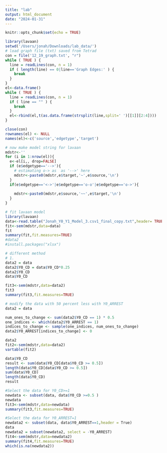```yaml
---
title: "lab"
output: html_document
date: "2024-01-31"
---
```


```r
knitr::opts_chunk$set(echo = TRUE)
```

```r
library(lavaan)
setwd('/Users/jonah/Downloads/lab_data/')
# load graph file (txt) saved from Tetrad
con = file('12_19_graph.txt', "r")
while ( TRUE ) {
  line = readLines(con, n = 1)
  if ( length(line) == 0|line=='Graph Edges:' ) {
    break
  }
}
el<-data.frame()
while ( TRUE ) {
  line = readLines(con, n = 1)
  if ( line == "" ) {
    break
  }
  el<-rbind(el,t(as.data.frame(strsplit(line,split=' ')[[1]][2:4])))
}

close(con)
rownames(el) <- NULL
names(el)<-c('source','edgetype','target')

# now make model string for lavaan
mdstr<-''
for (i in 1:nrow(el)){
  e<-el[i,, drop=FALSE]
  if (e$edgetype=='-->'){
    # estimating o-> as  as '-->' here
    mdstr<-paste0(mdstr,e$target,'~',e$source,'\n')
  }
  if(e$edgetype=='<->'|e$edgetype=='o-o'|e$edgetype=='o->'){ 
    
    mdstr<-paste0(mdstr,e$source,'~~',e$target,'\n')
  }
}

# fit lavaan model
library(lavaan)
data<-read.table("Jonah_Y0_Y1_Model_3.csv1_final_copy.txt",header= TRUE)
fit<-sem(mdstr,data=data)
fit
summary(fit,fit.measures=TRUE)
#data2
#install.packages("xlsx")

```

```r

# different method
# 1.
data2 = data
data2$Y0_CD = data$Y0_CD*0.25
data2$Y0_CD
data$Y0_CD

fit3<-sem(mdstr,data=data2)
fit3
summary(fit3,fit.measures=TRUE)

# modify the data with 50 percent less with Y0_ARREST
data2 = data

num_ones_to_change <- sum(data2$Y0_CD == 1) * 0.5
one_indices <- which(data2$Y0_ARREST == 1)
indices_to_change <- sample(one_indices, num_ones_to_change)
data2$Y0_ARREST[indices_to_change] <- 0

data2
fit2<-sem(mdstr,data=data2)
vartable(fit2)
```

```r
data$Y0_CD
result <- sum(data$Y0_CD[data$Y0_CD >= 0.5])
length(data$Y0_CD[data$Y0_CD >= 0.5])
sum(data$Y0_CD)
length(data$Y0_CD)
result
```

```r
#Select the data for Y0_CD>=1
newdata <- subset(data, data$Y0_CD >=0.5 )
newdata
fit3<-sem(mdstr,data=newdata)
summary(fit3,fit.measures=TRUE)
```

```r
#Select the data for Y0_ARREST=1
newdata2 <- subset(data, data$Y0_ARREST==1,header = True)
data
newdata2 = subset(newdata2, select = -Y0_ARREST)
fit4<-sem(mdstr,data=newdata2)
summary(fit4,fit.measures=TRUE)
which(is.na(newdata2))
```
